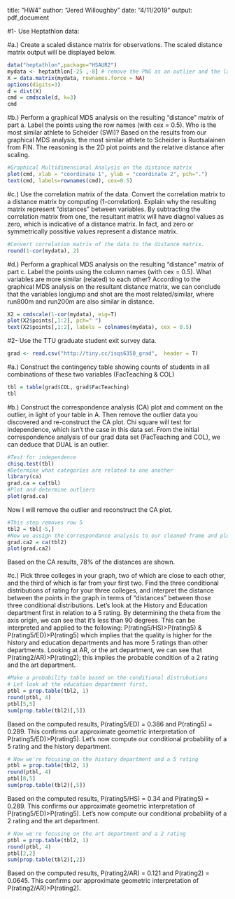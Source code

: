 
title: "HW4"
author: "Jered Willoughby"
date: "4/11/2019"
output: pdf_document


#1- Use Heptathlon data:

#a.) Create a scaled distance matrix for observations.
    The scaled distance matrix output will be displayed below.
```r
data("heptathlon",package="HSAUR2")
mydata <- heptathlon[-25 ,-8] # remove the PNG as an outlier and the last variable (the final scores)
X = data.matrix(mydata, rownames.force = NA)
options(digits=3)
d = dist(X)
cmd = cmdscale(d, k=3)
cmd
```

#b.) Perform a graphical MDS analysis on the resulting “distance” matrix of part a. Label the points using the row names (with cex = 0.5). Who is the most similar athlete to Scheider (SWI)?
Based on the results from our graphical MDS analysis, the most similar athlete to Scheider is Ruotsalainen from FIN. The reasoning is the 2D plot points and the relative distance after scaling.

```r
#Graphical Multidimensional Analysis on the distance matrix
plot(cmd, xlab = "coordinate 1", ylab = "coordinate 2", pch=".")
text(cmd, labels=rownames(cmd), cex=0.5)
```

#c.) Use the correlation matrix of the data. Convert the correlation matrix to a distance matrix by computing (1-correlation). Explain why the resulting matrix represent “distances” between variables.
By subtracting the correlation matrix from one, the resultant matrix will have diagnol values as zero, which is indicative of a distance matrix. In fact, and zero or symmetrically possitive values represent a distance matrix.
```r
#Convert correlation matrix of the data to the distance matrix.
round(1-cor(mydata), 2)
```

#d.) Perform a graphical MDS analysis on the resulting “distance” matrix of part c. Label the points using the column names (with cex = 0.5). What variables are more similar (related) to each other? 
According to the graphical MDS analysis on the resultant distance matrix, we can conclude that the variables longjump and shot are the most related/similar, where run800m and run200m are also similar in distance.
```r
X2 = cmdscale(1-cor(mydata), eig=T)
plot(X2$points[,1:2], pch=" ")
text(X2$points[,1:2], labels = colnames(mydata), cex = 0.5)
```

#2- Use the TTU graduate student exit survey data.

```r
grad <- read.csv("http://tiny.cc/isqs6350_grad",  header = T)
```

#a.) Construct the contingency table showing counts of students in all combinations of these two variables (FacTeaching & COL)

```r
tbl = table(grad$COL, grad$FacTeaching)
tbl
```

#b.) Construct the correspondence analysis (CA) plot and comment on the outlier, in light of your table in A. Then remove the outlier data you discovered and re-construct the CA plot.
Chi square will test for independence, which isn't the case in this data set. From the initial correspondence analysis of our grad data set (FacTeaching and COL), we can deduce that DUAL is an outlier.
```r
#Test for independence
chisq.test(tbl)
#Determine what categories are related to one another
library(ca)
grad.ca = ca(tbl)
#Plot and determine outliers
plot(grad.ca)
```

Now I will remove the outlier and reconstruct the CA plot.
```r
#This step removes row 5
tbl2 = tbl[-5,]
#Now we assign the correspondance analysis to our cleaned frame and plot the results
grad.ca2 = ca(tbl2)
plot(grad.ca2)
```

Based on the CA results, 78% of the distances are shown.

#c.) Pick three colleges in your graph, two of which are close to each other, and the third of which is far from your first two. Find the three conditional distributions of rating for your three colleges, and interpret the distance between the points in the graph in terms of “distances” between those three conditional distributions.
Let's look at the History and Education department first in relation to a 5 rating. By determining the theta from the axis origin, we can see that it's less than 90 degrees. This can be interpreted and applied to the following: P(rating5/HS)>P(rating5) & P(rating5/ED)>P(rating5) which implies that the quality is higher for the history and education departments and has more 5 ratings than other departments. Looking at AR, or the art department, we can see that P(rating2/AR)>P(rating2); this implies the probable condition of a 2 rating and the art department.
```r
#Make a probability table based on the conditional distrubutions
# Let look at the education department first.
ptbl = prop.table(tbl2, 1)
round(ptbl, 4)
ptbl[5,5]
sum(prop.table(tbl2)[,5])
```

Based on the computed results, P(rating5/ED) = 0.386 and P(rating5) = 0.289. This confirms our approximate geometric interpretation of P(rating5/ED)>P(rating5). Let's now compute our conditional probability of a 5 rating and the history department.
```r
# Now we're focusing on the history department and a 5 rating
ptbl = prop.table(tbl2, 1)
round(ptbl, 4)
ptbl[8,5]
sum(prop.table(tbl2)[,5])
```

Based on the computed results, P(rating5/HS) = 0.34 and P(rating5) = 0.289. This confirms our approximate geometric interpretation of P(rating5/ED)>P(rating5). Let's now compute our conditional probability of a 2 rating and the art department.
```r
# Now we're focusing on the art department and a 2 rating
ptbl = prop.table(tbl2, 1)
round(ptbl, 4)
ptbl[2,2]
sum(prop.table(tbl2)[,2])
```

Based on the computed results, P(rating2/AR) = 0.121 and P(rating2) = 0.0645. This confirms our approximate geometric interpretation of P(rating2/AR)>P(rating2).
